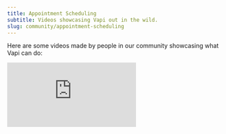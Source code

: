 ```yaml
---
title: Appointment Scheduling
subtitle: Videos showcasing Vapi out in the wild.
slug: community/appointment-scheduling
---
```



Here are some videos made by people in our community showcasing what Vapi can do:

<AccordionGroup>
<Accordion title="Making Appointments">
<div class="video-grid">
    <iframe
        src="https://www.youtube.com/embed/F57M9ljJkMU?si=wCtu42Jzu6fC6th_"
        title="YouTube video player"
        frameborder="0"
        allow="accelerometer; autoplay; clipboard-write; encrypted-media; gyroscope; picture-in-picture; web-share"
        referrerpolicy="strict-origin-when-cross-origin"
        allowfullscreen
    />
    <iframe
        src="https://www.youtube.com/embed/kDX9JlPxGzE?si=XBxwUcskqGliBBSX"
        title="YouTube video player"
        frameborder="0"
        allow="accelerometer; autoplay; clipboard-write; encrypted-media; gyroscope; picture-in-picture; web-share"
        referrerpolicy="strict-origin-when-cross-origin"
        allowfullscreen
    />
    <iframe
        src="https://www.youtube.com/embed/5p6rML68cKE?si=0wHuyQCQFHvkRk66"
        title="YouTube video player"
        frameborder="0"
        allow="accelerometer; autoplay; clipboard-write; encrypted-media; gyroscope; picture-in-picture; web-share"
        referrerpolicy="strict-origin-when-cross-origin"
        allowfullscreen
    />
    <iframe
      width="100%"
      height="315"
      src="https://www.youtube.com/embed/fS3OIrAHWwQ"
      title="YouTube video player"
      frameborder="0"
      allow="accelerometer; autoplay; clipboard-write; encrypted-media; gyroscope; picture-in-picture; web-share"
      referrerpolicy="strict-origin-when-cross-origin"
      allowfullscreen
    />
    <iframe
      width="100%"
      height="315"
      src="https://www.youtube.com/embed/hPtvSolWJgU?si=4CcU3TLDPe3AnhXW"
      title="YouTube video player"
      frameborder="0"
      allow="accelerometer; autoplay; clipboard-write; encrypted-media; gyroscope; picture-in-picture; web-share"
      referrerpolicy="strict-origin-when-cross-origin"
      allowfullscreen
    />
</div>
</Accordion>

<Accordion title="AI Assistants">
<div class="video-grid">
    <iframe
        src="https://www.youtube.com/embed/FMYc0KRYRPM?si=72tA_8NiYjkkLNYS"
        title="YouTube video player"
        frameborder="0"
        allow="accelerometer; autoplay; clipboard-write; encrypted-media; gyroscope; picture-in-picture; web-share"
        referrerpolicy="strict-origin-when-cross-origin"
        allowfullscreen
    />
    <iframe
        src="https://www.youtube.com/embed/uqBG7nf1vZk?si=hH8UooV1l6hIvNXG"
        title="YouTube video player"
        frameborder="0"
        allow="accelerometer; autoplay; clipboard-write; encrypted-media; gyroscope; picture-in-picture; web-share"
        referrerpolicy="strict-origin-when-cross-origin"
        allowfullscreen
    />
    <iframe
      width="100%"
      height="315"
      src="https://www.youtube.com/embed/hCJb11EOdME?si=nMmUXuOnT6psbNBP"
      title="YouTube video player"
      frameborder="0"
      allow="accelerometer; autoplay; clipboard-write; encrypted-media; gyroscope; picture-in-picture; web-share"
      referrerpolicy="strict-origin-when-cross-origin"
      allowfullscreen
    />
    <iframe
      width="100%"
      height="315"
      src="https://www.youtube.com/embed/2btAigfVxIE"
      title="YouTube video player"
      frameborder="0"
      allow="accelerometer; autoplay; clipboard-write; encrypted-media; gyroscope; picture-in-picture; web-share"
      referrerpolicy="strict-origin-when-cross-origin"
      allowfullscreen
    />
    <iframe
      width="100%"
      height="315"
      src="https://www.youtube.com/embed/hwneiBSbC4k?si=Z_YOVnXQw3YaExdj"
      title="YouTube video player"
      frameborder="0"
      allow="accelerometer; autoplay; clipboard-write; encrypted-media; gyroscope; picture-in-picture; web-share"
      referrerpolicy="strict-origin-when-cross-origin"
      allowfullscreen
    />
</div>
</Accordion>

<Accordion title="Vapi x Make">
<div class="video-grid">
<iframe
  width="100%"
  height="315"
  src="https://www.youtube.com/embed/y-GMretSYEw?si=xt_IdlLbRxXazCvB"
  title="YouTube video player"
  frameborder="0"
  allow="accelerometer; autoplay; clipboard-write; encrypted-media; gyroscope; picture-in-picture; web-share"
  referrerpolicy="strict-origin-when-cross-origin"
  allowfullscreen
/>
<iframe
  width="100%"
  height="315"
  src="https://www.youtube.com/embed/p-Ns7kgZALk?si=6pkNV2zWo-TrwxV-"
  title="YouTube video player"
  frameborder="0"
  allow="accelerometer; autoplay; clipboard-write; encrypted-media; gyroscope; picture-in-picture; web-share"
  referrerpolicy="strict-origin-when-cross-origin"
  allowfullscreen
/>
</div>
</Accordion>
</AccordionGroup>

## Send Us Your Video

Have a video showcasing Vapi that you want us to feature? Let us know:

<CardGroup cols={2}>
  <Card
    title="Send Us Your Video"
    icon="video-arrow-up-right"
    iconType="solid"
    href="https://tally.so/r/3yD9Wx"
  >
    Send us your video showcasing what Vapi can do, we'd like to feature it.
  </Card>
</CardGroup>

